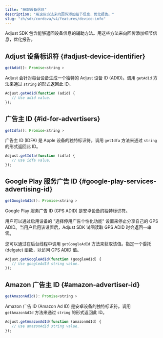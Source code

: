 ```yaml
---
title: "获取设备信息"
description: "用这些方法来向回传添加细节信息，优化报告。"
slug: "zh/sdk/cordova/v4/features/device-info"
---
```


Adjust SDK 包含能够返回设备信息的辅助方法。用这些方法来向回传添加细节信息，优化报告。

## Adjust 设备标识符 {#adjust-device-identifier}

<CodeBlock title="方法签名">

```js
getAdid(): Promise<string >
```

</CodeBlock>

Adjust 会针对每台设备生成一个独特的 Adjust 设备 ID \(ADID\)。调用 `getAdid` 方法来通过 `string` 的形式返回此 ID。

```js
Adjust.getAdid(function (adid) {
   // Use adid value.
});
```

## 广告主 ID {#id-for-advertisers}

<CodeBlock title="方法签名">

```js
getIdfa(): Promise<string >
```

</CodeBlock>

广告主 ID \(IDFA\) 是 Apple 设备的独特标识符。调用 `getIdfa` 方法来通过 `string` 的形式返回此 ID。

```js
Adjust.getIdfa(function (idfa) {
   // Use idfa value.
});
```

## Google Play 服务广告 ID {#google-play-services-advertising-id}

<CodeBlock title="方法签名">

```js
getGoogleAdId(): Promise<string >
```

</CodeBlock>

Google Play 服务广告 ID \(GPS ADID\) 是安卓设备的独特标识符。

用户可以通过启用设备的 "选择停用广告个性化功能" 设置来停止分享自己的 GPS ADID。当用户启用该设置后，Adjust SDK 试图读取 GPS ADID 时会返回一串零。

您可以通过在后台线程中调用 `getGoogleAdId` 方法来获取该值。指定一个委托 \(delgate\) 函数，以访问 GPS ADID 值。

```js
Adjust.getGoogleAdId(function (googleAdId) {
   // Use googleAdId string value.
});
```

## Amazon 广告主 ID {#amazon-advertiser-id}

<CodeBlock title="方法签名">

```js
getAmazonAdId(): Promise<string >
```

</CodeBlock>

Amazon 广告 ID \(Amazon Ad ID\) 是安卓设备的独特标识符。调用 `getAmazonAdId` 方法来通过 `string` 的形式返回此 ID。

```js
Adjust.getAmazonAdId(function (amazonAdId) {
   // Use amazonAdId string value.
});
```
